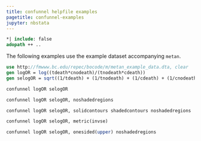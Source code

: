 ```yaml
---
title: confunnel helpfile examples
pagetitle: confunnel-examples
jupyter: nbstata
---
```


```stata
*| include: false
adopath ++ ..
```

The following examples use the example dataset accompanying `metan`.

```stata
use http://fmwww.bc.edu/repec/bocode/m/metan_example_data.dta, clear
gen logOR = log((tdeath*cnodeath)/(tnodeath*cdeath))
gen selogOR = sqrt((1/tdeath) + (1/tnodeath) + (1/cdeath) + (1/cnodeath))
```

```stata
confunnel logOR selogOR
```

```stata
confunnel logOR selogOR, noshadedregions
```

```stata
confunnel logOR selogOR, solidcontours shadedcontours noshadedregions
```

```stata
confunnel logOR selogOR, metric(invse)
```

```stata
confunnel logOR selogOR, onesided(upper) noshadedregions
```
